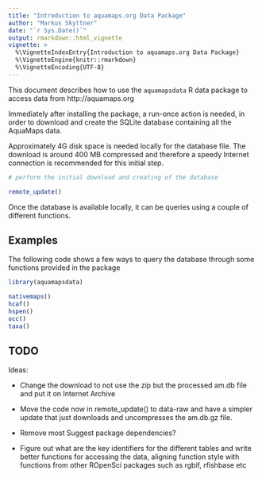 ```yaml
---
title: "Introduction to aquamaps.org Data Package"
author: "Markus Skyttner"
date: "`r Sys.Date()`"
output: rmarkdown::html_vignette
vignette: >
  %\VignetteIndexEntry{Introduction to aquamaps.org Data Package}
  %\VignetteEngine{knitr::rmarkdown}
  %\VignetteEncoding{UTF-8}
---
```


This document describes how to use the `aquamapsdata` R data package to access data from http://aquamaps.org

Immediately after installing the package, a run-once action is needed, in order to download and create the SQLite database containing all the AquaMaps data.

Approximately 4G disk space is needed locally for the database file. The download is around 400 MB compressed and therefore a speedy Internet connection is recommended for this initial step.

```r

# perform the initial download and creating of the database

remote_update()

```

Once the database is available locally, it can be queries using a couple of different functions.

## Examples

The following code shows a few ways to query the database through some functions provided in the package

```r
library(aquamapsdata)

nativemaps()
hcaf()
hspen()
occ()
taxa()

```

## TODO

Ideas:

- Change the download to not use the zip but the processed am.db file and put it on Internet Archive

- Move the code now in remote_update() to data-raw and have a simpler update that just downloads and uncompresses the am.db.gz file.

- Remove most Suggest package dependencies?

- Figure out what are the key identifiers for the different tables and write better functions for accessing the data, aligning function style with functions from other ROpenSci packages such as rgbif, rfishbase etc

